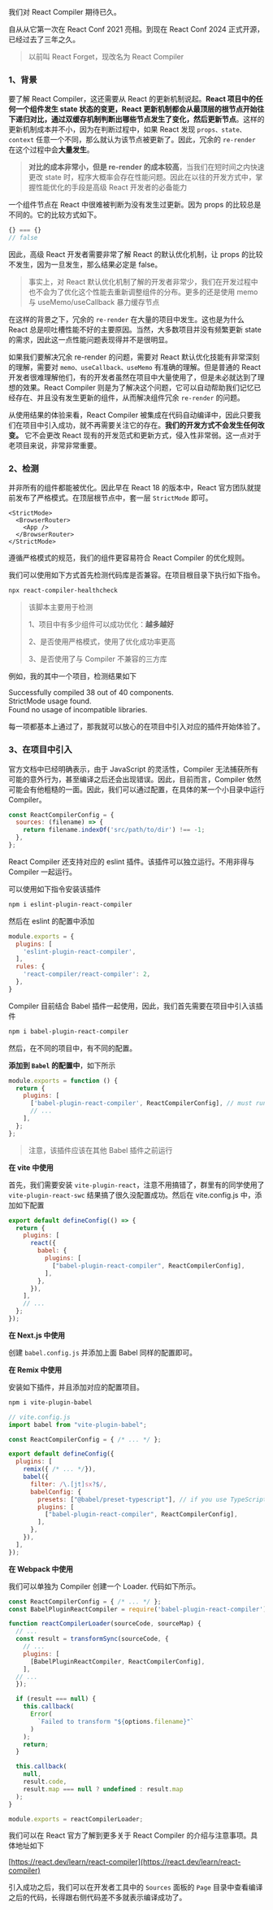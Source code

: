 我们对 React Compiler 期待已久。

自从从它第一次在 React Conf 2021 亮相。到现在 React Conf 2024 正式开源，已经过去了三年之久。

> 以前叫 React Forget，现改名为 React Compiler

### 1、背景


要了解 React Compiler，这还需要从 React 的更新机制说起。**React 项目中的任何一个组件发生 state 状态的变更，React 更新机制都会从最顶层的根节点开始往下递归对比，通过双缓存机制判断出哪些节点发生了变化，然后更新节点**。这样的更新机制成本并不小，因为在判断过程中，如果 React 发现 `props、state、context` 任意一个不同，那么就认为该节点被更新了。因此，冗余的 `re-render` 在这个过程中会**大量发生**。

> **对比的成本非常小，但是 re-render 的成本较高**，当我们在短时间之内快速更改 state 时，程序大概率会存在性能问题。因此在以往的开发方式中，掌握性能优化的手段是高级 React 开发者的必备能力

一个组件节点在 React 中很难被判断为没有发生过更新。因为 props 的比较总是不同的。它的比较方式如下。

```js
{} === {} 
// false
```

因此，高级 React 开发者需要非常了解 React 的默认优化机制，让 props 的比较不发生，因为一旦发生，那么结果必定是 false。


> 事实上，对 React 默认优化机制了解的开发者非常少，我们在开发过程中也不会为了优化这个性能去重新调整组件的分布。更多的还是使用 memo 与 useMemo/useCallback 暴力缓存节点

在这样的背景之下，冗余的 `re-render` 在大量的项目中发生。这也是为什么 React 总是呗吐槽性能不好的主要原因。当然，大多数项目并没有频繁更新 state 的需求，因此这一点性能问题表现得并不是很明显。

如果我们要解决冗余 re-render 的问题，需要对 React 默认优化技能有非常深刻的理解，需要对 `memo、useCallback、useMemo` 有准确的理解。但是普通的 React 开发者很难理解他们，有的开发者虽然在项目中大量使用了，但是未必就达到了理想的效果。React Compiler 则是为了解决这个问题，它可以自动帮助我们记忆已经存在、并且没有发生更新的组件，从而解决组件冗余 `re-render` 的问题。

从使用结果的体验来看，React Compiler 被集成在代码自动编译中，因此只要我们在项目中引入成功，就不再需要关注它的存在。**我们的开发方式不会发生任何改变。** 它不会更改 React 现有的开发范式和更新方式，侵入性非常弱。这一点对于老项目来说，非常非常重要。



### 2、**检测**

并非所有的组件都能被优化。因此早在 React 18 的版本中，React 官方团队就提前发布了严格模式。在顶层根节点中，套一层 `StrictMode` 即可。

```tsx
<StrictMode>
  <BrowserRouter>
    <App />
  </BrowserRouter>
</StrictMode>
```

遵循严格模式的规范，我们的组件更容易符合 React Compiler 的优化规则。

我们可以使用如下方式首先检测代码库是否兼容。在项目根目录下执行如下指令。

```bash
npx react-compiler-healthcheck
```

> 该脚本主要用于检测
>
> 1、项目中有多少组件可以成功优化：**越多越好**
>
> 2、是否使用严格模式，使用了优化成功率更高
>
> 3、是否使用了与 Compiler 不兼容的三方库

例如，我的其中一个项目，检测结果如下

<div style={{color: 'rgb(23, 163, 74)'}} className='border p-4 rounded'>
  <div>Successfully compiled 38 out of 40 components. </div>
  <div>StrictMode usage found.</div>
  <div>Found no usage of incompatible libraries.</div>
</div>

每一项都基本上通过了，那我就可以放心的在项目中引入对应的插件开始体验了。


### 3、**在项目中引入**

官方文档中已经明确表示，由于 JavaScript 的灵活性，Compiler 无法捕获所有可能的意外行为，甚至编译之后还会出现错误。因此，目前而言，Compiler 依然可能会有他粗糙的一面。因此，我们可以通过配置，在具体的某一个小目录中运行 Compiler。

```javascript
const ReactCompilerConfig = {
  sources: (filename) => {
    return filename.indexOf('src/path/to/dir') !== -1;
  },
};
```

React Compiler 还支持对应的 eslint 插件。该插件可以独立运行。不用非得与 Compiler 一起运行。

可以使用如下指令安装该插件

```bash
npm i eslint-plugin-react-compiler
```

然后在 eslint 的配置中添加

```javascript
module.exports = {
  plugins: [
    'eslint-plugin-react-compiler',
  ],
  rules: {
    'react-compiler/react-compiler': 2,
  },
}
```

Compiler 目前结合 Babel 插件一起使用，因此，我们首先需要在项目中引入该插件

```bash
npm i babel-plugin-react-compiler
```

然后，在不同的项目中，有不同的配置。

**添加到 `Babel` 的配置中**，如下所示

```javascript
module.exports = function () {
  return {
    plugins: [
      ['babel-plugin-react-compiler', ReactCompilerConfig], // must run first!
      // ...
    ],
  };
};
```

> 注意，该插件应该在其他 Babel 插件之前运行

**在 vite 中使用**

首先，我们需要安装 `vite-plugin-react`，注意不用搞错了，群里有的同学使用了 `vite-plugin-react-swc` 结果搞了很久没配置成功。然后在 vite.config.js 中，添加如下配置

```javascript
export default defineConfig(() => {
  return {
    plugins: [
      react({
        babel: {
          plugins: [
            ["babel-plugin-react-compiler", ReactCompilerConfig],
          ],
        },
      }),
    ],
    // ...
  };
});
```

**在 Next.js 中使用**

创建 `babel.config.js` 并添加上面 Babel 同样的配置即可。

**在 Remix 中使用**

安装如下插件，并且添加对应的配置项目。

```bash
npm i vite-plugin-babel
```

```javascript
// vite.config.js
import babel from "vite-plugin-babel";

const ReactCompilerConfig = { /* ... */ };

export default defineConfig({
  plugins: [
    remix({ /* ... */}),
    babel({
      filter: /\.[jt]sx?$/,
      babelConfig: {
        presets: ["@babel/preset-typescript"], // if you use TypeScript
        plugins: [
          ["babel-plugin-react-compiler", ReactCompilerConfig],
        ],
      },
    }),
  ],
});
```

**在 Webpack 中使用**

我们可以单独为 Compiler 创建一个 Loader. 代码如下所示。

```javascript
const ReactCompilerConfig = { /* ... */ };
const BabelPluginReactCompiler = require('babel-plugin-react-compiler');

function reactCompilerLoader(sourceCode, sourceMap) {
  // ...
  const result = transformSync(sourceCode, {
    // ...
    plugins: [
      [BabelPluginReactCompiler, ReactCompilerConfig],
    ],
  // ...
  });

  if (result === null) {
    this.callback(
      Error(
        `Failed to transform "${options.filename}"`
      )
    );
    return;
  }

  this.callback(
    null,
    result.code,
    result.map === null ? undefined : result.map
  );
}

module.exports = reactCompilerLoader;
```

我们可以在 React 官方了解到更多关于 React Compiler 的介绍与注意事项。具体地址如下


[https://react.dev/learn/react-compiler](https://react.dev/learn/react-compiler)

引入成功之后，我们可以在开发者工具中的 `Sources` 面板的 `Page` 目录中查看编译之后的代码，长得跟右侧代码差不多就表示编译成功了。
